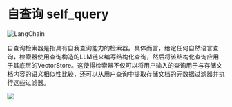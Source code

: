 # 自查询 self_query

![LangChain](https://pica.zhimg.com/50/v2-56e8bbb52aa271012541c1fe1ceb11a2_r.gif 'LangChain中文网')


自查询检索器是指具有自我查询能力的检索器。具体而言，给定任何自然语言查询，检索器使用查询构造的LLM链来编写结构化查询，然后将该结构化查询应用于其底层的VectorStore。这使得检索器不仅可以将用户输入的查询用于与存储文档内容的语义相似性比较，还可以从用户查询中提取存储文档的元数据过滤器并执行这些过滤器。

![](https://drive.google.com/uc?id=1OQUN-0MJcDUxmPXofgS7MqReEs720pqS)


<Example/>
